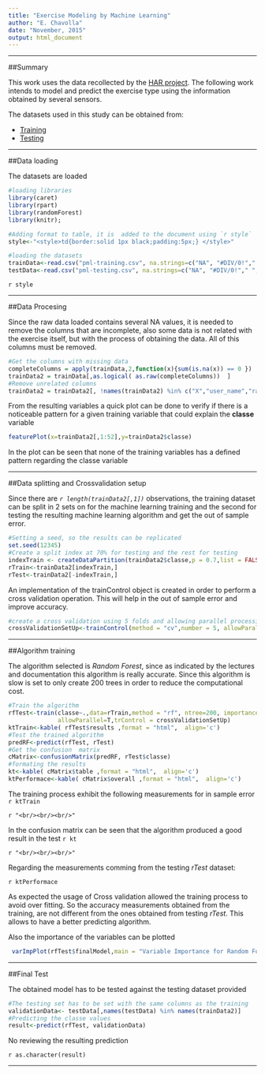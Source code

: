 ```yaml
---
title: "Exercise Modeling by Machine Learning"
author: "E. Chavolla"
date: "November, 2015"
output: html_document
---
```

******

##Summary

This work uses the data recollected by the [HAR project]( http://groupware.les.inf.puc-rio.br/har). The following work intends to model and predict the exercise type using the information obtained by several sensors.

The datasets used in this study can be obtained from:   

* [Training](https://d396qusza40orc.cloudfront.net/predmachlearn/pml-training.csv)
* [Testing](https://d396qusza40orc.cloudfront.net/predmachlearn/pml-testing.csv)
   
******

##Data loading

The datasets are loaded 

```r
#loading libraries
library(caret)
library(rpart)
library(randomForest)
library(knitr);

#Adding format to table, it is  added to the document using `r style`
style<-"<style>td{border:solid 1px black;padding:5px;} </style>"

#loading the datasets
trainData<-read.csv("pml-training.csv", na.strings=c("NA", "#DIV/0!"," ", ""),strip.white=TRUE)
testData<-read.csv("pml-testing.csv", na.strings=c("NA", "#DIV/0!"," ", ""),strip.white=TRUE)

```

`r style`


******
##Data Procesing

Since the raw data loaded contains several NA values, it is needed to remove the columns that are incomplete, also some data is not related with the exercise itself, but with the process of obtaining  the data. All of this columns must be removed.

```r
#Get the columns with missing data
completeColumns = apply(trainData,2,function(x){sum(is.na(x)) == 0 })
trainData2 = trainData[,as.logical( as.raw(completeColumns))  ]
#Remove unrelated columns
trainData2 = trainData2[, !names(trainData2) %in% c("X","user_name","raw_timestamp_part_1","raw_timestamp_part_2","cvtd_timestamp","new_window","num_window")]

```

From the resulting variables a quick plot can be done to verify if there is a noticeable pattern for a given training variable that could explain the  **classe** variable
```r
featurePlot(x=trainData2[,1:52],y=trainData2$classe)
```


In the plot can be seen that none of the training variables has a defined pattern regarding the classe variable

******
##Data splitting and Crossvalidation setup

Since there are  *`r length(trainData2[,1])`* observations, the training dataset can be split in 2 sets on for the machine learning training and the second for testing the resulting machine learning algorithm and get the out of sample error. 

```r
#Setting a seed, so the results can be replicated
set.seed(12345)
#Create a split index at 70% for testing and the rest for testing
indexTrain <- createDataPartition(trainData2$classe,p = 0.7,list = FALSE)
rTrain<-trainData2[indexTrain,]
rTest<-trainData2[-indexTrain,]

```

An implementation of the trainControl object is created in order to perform a cross validation operation. This will help in the out of sample error and improve accuracy.

```r
#create a cross validation using 5 folds and allowing parallel processing if available
crossValidationSetUp<-trainControl(method = "cv",number = 5, allowParallel = T)
```


******
##Algorithm training

 The algorithm selected is *Random Forest*, since as indicated by the lectures and documentation this algorithm is really accurate. Since this algorithm is slow is set to only create 200 trees in order to reduce the computational cost.
 
```r
#Train the algorithm
rfTest<-train(classe~.,data=rTrain,method = "rf", ntree=200, importance=T, 
              allowParallel=T,trControl = crossValidationSetUp) 
ktTrain<-kable( rfTest$results ,format = "html",  align='c')
#Test the trained algorithm
predRF<-predict(rfTest, rTest)
#Get the confusion  matrix
cMatrix<-confusionMatrix(predRF, rTest$classe)
#formating the results
kt<-kable( cMatrix$table ,format = "html",  align='c')
ktPerformace<-kable( cMatrix$overall ,format = "html",  align='c')

```

  The training process exhibit the following measurements for in sample error
  `r ktTrain`
  
  `r "<br/><br/><br/>"`
    
    
  In the confusion matrix can be seen that the algorithm produced a good result in the test
    `r kt`
  
    
   `r "<br/><br/><br/>"` 
    
  Regarding the measurements comming from the testing *rTest* dataset:

   `r ktPerformace`

As expected the usage of Cross validation allowed the training process to avoid over fitting. So the accuracy measurements obtained from the training, are not different from the ones obtained from testing *rTest*. This allows to have a better predicting algorithm.


 Also the importance of the variables can be plotted 
 
```r
 varImpPlot(rfTest$finalModel,main = "Variable Importance for Random Forest", cex=0.7  )
```


******
##Final Test

The obtained model has to be tested against the testing dataset provided
```r
#The testing set has to be set with the same columns as the training
validationData<- testData[,names(testData) %in% names(trainData2)]
#Predicting the classe values
result<-predict(rfTest, validationData)
```

No reviewing the resulting prediction

 `r as.character(result)`


******

   

